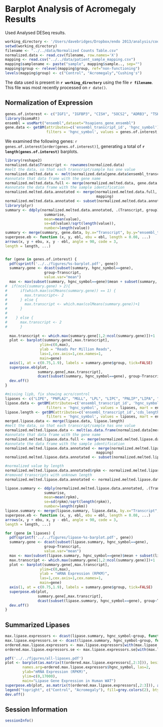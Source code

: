 Barplot Analysis of Acromegaly Results
=======================================

Used Analysed DESeq results.

```r
working_directory <- '/Users/davebridges/Dropbox/endo 2013/analysis/code/raw_code'
setwd(working_directory)
filename <- "../../data/Normalized Counts Table.csv"
normalized.data <- read.csv(filename, row.names='X')
mapping <- read.csv("../../data/patient_sample_mapping.csv")
mapping$samplename <- paste("sample", mapping$sample.., sep="")
mapping$group <- relevel(mapping$group, ref="non-functioning")
levels(mapping$group) <- c("Control", "Acromegaly","Cushing's")
```

The data used is present in **`r working_directory`** using the file **`r filename`**.  This file was most recently processed on ```r date()```.

Normalization of Expression
--------------------------------
```r
genes.of.interest <- c("IGF1", "IGFBP3", "CISH", "SOCS2", "ADRB3", "TSHR", "TCF7L2", "PYGM","HSD11B1","LPL","PGM3","NR3C1","MVP", "SCD", "MAPKAPK3", "APOL4", "PTPN3", "PTPN4","CCNE1","CCNG1", "CDKN2B", "CDKN2B-AS1", "NAP1L1","ORC2", "PDGFD", "RARB","PGRMC1","SCDP1","SCP2", "MAP3K5","MAPK13","MAPKAPK3","MATN2","MFAP4","MMRN2", "NRIP1","MMD","ABHD5","LEPR","ACVR1C","GFPT1","CYB5A","AVPR1A","PTGER3","FADS2","LIPE","PNPLA2", "MGLL","AKT1", "AKT2","AKT3", "INSR", "IRS1", "IRS2", "IRS4", "SLC2A4", "PIK3R1")
library(biomaRt)
ensembl = useMart("ensembl",dataset="hsapiens_gene_ensembl")
gene.data <- getBM(attributes=c('ensembl_transcript_id', 'hgnc_symbol'),
                   filters = 'hgnc_symbol', values = genes.of.interest, mart = ensembl)
```

We examined the following genes: ```r genes.of.interest[order(genes.of.interest)]```, generating a total of **```r length(genes.of.interest)```** barplots.

```r
library(reshape2)
normalized.data$Transcript <- rownames(normalized.data)
#melt the data, so that each transcript/sample has one value
normalized.melted.data <- melt(normalized.data[gene.data$ensembl_transcript_id,], variable.name="samplename", id.vars="Transcript")
#annotate that data frame with the gene name
normalized.melted.data.full <- merge(normalized.melted.data, gene.data, by.x="Transcript", by.y="ensembl_transcript_id", all.x=T)
#annotate the data frame with the sample identification
normalized.melted.data.annotated <- merge(normalized.melted.data.full, 
                                          mapping)
normalized.melted.data.annotated <- subset(normalized.melted.data.annotated, group != "Cushing's")
library(plyr)
summary <- ddply(normalized.melted.data.annotated, .(Transcript, group),
                  summarise,
                  mean=mean(value),
                  se=sd(value)/sqrt(length(value)),
                  number=length(value))
summary <- merge(summary, gene.data, by.x="Transcript", by.y="ensembl_transcript_id", all.x=T)
superpose.eb <- function (x, y, ebl, ebu = ebl, length = 0.08, ...)
arrows(x, y + ebu, x, y - ebl, angle = 90, code = 3,
length = length, ...)


for (gene in genes.of.interest) {
  pdf(sprintf('../../figures/%s-barplot.pdf', gene))
  summary.gene <- dcast(subset(summary, hgnc_symbol==gene),
                  group~Transcript, 
                  value.var="mean")
  max <- max(subset(summary, hgnc_symbol==gene)$mean + subset(summary, hgnc_symbol==gene)$se)
#  if(ncol(summary.gene) > 2){
#      if(which.max(colMeans(summary.gene)) == 1) {
#        max.transcript<- 2
#      } else {
#        max.transcript <- which.max(colMeans(summary.gene))+1
#      }
#        
#    } else {
#      max.transcript <- 2
#      }
  
  max.transcript <- which.max(summary.gene[1,2:ncol(summary.gene)])+1
  plot <- barplot(summary.gene[,max.transcript],
                ylim=c(0,max),
                ylab = "Reads Per Million Reads",
                las=1,cex.axis=1,cex.names=1,
                main=gene)
  axis(1, at = c(0.75,1.9), labels = summary.gene$group, tick=FALSE)
  superpose.eb(plot, 
               summary.gene[,max.transcript], 
               dcast(subset(summary, hgnc_symbol==gene), group~Transcript, value.var="se")[,max.transcript])
  dev.off()
}


```

```r
#missing lipb, fix showing acro/control
lipases <- c("LIPE", "PNPLA2", "MGLL", "LPL", "LIPC", "PNLIP","LIPA", "LIPG","CEL","LIPF","LIPH", "DAGLB","DAGLA", "LIPI","LIPN","LIPM","LIPK","LIPJ")
lipase.data <- getBM(attributes=c('ensembl_transcript_id', 'hgnc_symbol'),
                   filters = 'hgnc_symbol', values = lipases, mart = ensembl)
lipase.length <- getBM(attributes=c('ensembl_transcript_id','cds_length'),
                   filters = 'hgnc_symbol', values = lipases, mart = ensembl)
merged.lipase.data <- merge(lipase.data, lipase.length)
#melt the data, so that each transcript/sample has one value
normalized.melted.lipase.data <- melt(as.data.frame(normalized.data[merged.lipase.data$ensembl_transcript_id,]), variable.name="samplename", id.vars="Transcript")
#annotate that data frame with the gene name
normalized.melted.lipase.data.full <- merge(normalized.melted.lipase.data, merged.lipase.data, by.x="Transcript", by.y="ensembl_transcript_id", all.x=T)
#annotate the data frame with the sample identification
normalized.melted.lipase.data.annotated <- merge(normalized.melted.lipase.data.full, 
                                          mapping)
normalized.melted.lipase.data.annotated <- subset(normalized.melted.lipase.data.annotated, group != "Cushing's")

#normalized value by length
normalized.melted.lipase.data.annotated$rpkm <- normalized.melted.lipase.data.annotated$value/normalized.melted.lipase.data.annotated$cds_length*1000
#removed transcripts with unknown length
normalized.melted.lipase.data.annotated <- normalized.melted.lipase.data.annotated[!(is.na(normalized.melted.lipase.data.annotated$rpkm)),]

lipase.summary <- ddply(normalized.melted.lipase.data.annotated, .(Transcript, group),
                  summarise,
                  mean=mean(rpkm),
                  se=sd(rpkm)/sqrt(length(rpkm)),
                  number=length(rpkm))
lipase.summary <- merge(lipase.summary, lipase.data, by.x="Transcript", by.y="ensembl_transcript_id", all.x=T)
superpose.eb <- function (x, y, ebl, ebu = ebl, length = 0.08, ...)
arrows(x, y + ebu, x, y - ebl, angle = 90, code = 3,
length = length, ...)

for (gene in lipases) {
  pdf(sprintf('../../figures/lipase-%s-barplot.pdf', gene))
  summary.gene <- dcast(subset(lipase.summary, hgnc_symbol==gene),
                  group~Transcript, 
                  value.var="mean")
  max <- max(subset(lipase.summary, hgnc_symbol==gene)$mean + subset(lipase.summary, hgnc_symbol==gene)$se)
  max.transcript <- which.max(summary.gene[1,2:ncol(summary.gene)])+1
  plot <- barplot(summary.gene[,max.transcript],
                ylim=c(0,max),
                ylab = "mRNA Expression (RPKM)",
                las=1,cex.axis=1,cex.names=1,
                main=gene)
  axis(1, at = c(0.75,1.9), labels = summary.gene$group, tick=FALSE)
  superpose.eb(plot, 
               summary.gene[,max.transcript], 
               dcast(subset(lipase.summary, hgnc_symbol==gene), group~Transcript, value.var="se")[,max.transcript])
  dev.off()
}


```

Summarized Lipases
---------------------
```r
max.lipase.expressors <- dcast(lipase.summary, hgnc_symbol~group, function(x) max(x), value.var='mean')
max.lipase.expressors.se <- dcast(lipase.summary, hgnc_symbol~group, function(x) max(x), value.var='se')
ordered.max.lipase.expressors <- max.lipase.expressors[with(max.lipase.expressors, order(-Control)), ]
ordered.max.lipase.expressors.se <- max.lipase.expressors.se[with(max.lipase.expressors, order(-Control)), ]

pdf('../../figures/all-lipases.pdf')
plot <- barplot(as.matrix(t(ordered.max.lipase.expressors[,2:3])), beside=T,
        names.arg=ordered.max.lipase.expressors$hgnc_symbol, las=2,
        ylab="mRNA Expression (RPKM)",
        ylim=c(0,17000),
        main="Lipase Gene Expression in Human WAT")
superpose.eb(plot, as.matrix(t(ordered.max.lipase.expressors[,2:3])), as.matrix(t(ordered.max.lipase.expressors.se[,2:3])))
legend("topright", c("Control", "Acromegaly"), fill=grey.colors(2), bty="n")
dev.off()
```

Session Information
---------------------

```r
sessionInfo()
```

